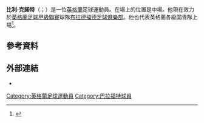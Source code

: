 '''比利·克諾特'''（{{lang-en|Billy Knott}}；{{bd|1992年|11月28日}}）是一位[[英格蘭|英格蘭]]足球運動員。在場上的位置是中場。他現在效力於[[英格蘭足球甲級聯賽|英格蘭足球甲級聯賽]]球隊[[布拉德福德足球俱樂部|布拉德福德足球俱樂部]]。他也代表英格蘭各級囯青隊上場<ref>{{cite web|title=England 7 - 0 Estonia|url=http://en.archive.uefa.com/competitions/under17/fixturesresults/round=15211/match=302109/index.html|work=uefa.com|accessdate=22 January 2014|archive-date=2013-01-05|archive-url=https://archive.is/20130105040454/http://en.archive.uefa.com/competitions/under17/fixturesresults/round=15211/match=302109/index.html|dead-url=yes}}</ref>。
==參考資料==
{{Reflist}}

==外部連結==
*{{soccerbase|58463|比利·克諾特}}

{{DEFAULTSORT:Knott, Billy}}
[[Category:英格蘭足球運動員|Category:英格蘭足球運動員]]
[[Category:巴拉福特球員|Category:巴拉福特球員]]
{{Sport-bio-stub}}